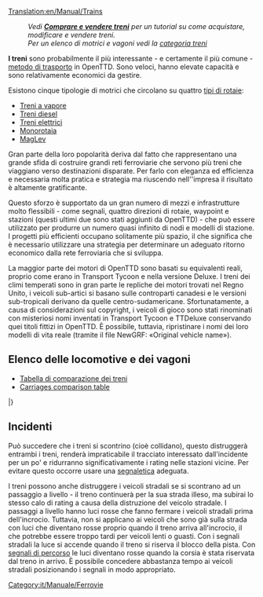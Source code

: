 [[Translation:en/Manual/Trains]]
{{it/Manuale/Menu}}

: '' Vedi '''[[it/Manuale/Compravendita treni|Comprare e vendere treni]]''' per un tutorial su come acquistare, modificare e vendere treni.''
: ''Per un elenco di motrici e vagoni vedi la [[:Category:it/Manuale/Treni|categoria treni]]''

'''I treni''' sono probabilmente il più interessante - e certamente il più comune - [[it/Manuale/Veicoli|metodo di trasporto]] in OpenTTD. Sono veloci, hanno elevate capacità e sono relativamente economici da gestire.

Esistono cinque tipologie di motrici che circolano su quattro [[it/Manuale/Set base/Tipi di ferrovia|tipi di rotaie]]:
* [[it/Manuale/Set base/Ferrovie|Treni a vapore]]
* [[it/Manuale/Set base/Ferrovie|Treni diesel]]
* [[it/Manuale/Set base/Ferrovie elettrificate|Treni elettrici]]
* [[it/Manuale/Set base/Monorotaia|Monorotaia]]
* [[it/Manuale/Set base/MagLev|MagLev]]

Gran parte della loro popolarità deriva dal fatto che rappresentano una grande sfida di costruire grandi reti ferroviarie che servono più treni che viaggiano verso destinazioni disparate. Per farlo con eleganza ed efficienza e necessaria molta pratica e strategia ma riuscendo nell''impresa il risultato è altamente gratificante.

Questo sforzo è supportato da un gran numero di mezzi e infrastrutture molto flessibili - come segnali, quattro direzioni di rotaie, waypoint e stazioni (questi ultimi due sono stati aggiunti da OpenTTD) - che può essere utilizzato per produrre un numero quasi infinito di nodi e modelli di stazione. I progetti più efficienti occupano solitamente più spazio, il che significa che è necessario utilizzare una strategia per determinare un adeguato ritorno economico dalla rete ferroviaria che si sviluppa.

La maggior parte dei motori di OpenTTD sono basati su equivalenti reali, proprio come erano in Transport Tycoon e nella versione Deluxe. I treni dei climi temperati sono in gran parte le repliche dei motori trovati nel Regno Unito, i veicoli sub-artici si basano sulle controparti canadesi e le versioni sub-tropicali derivano da quelle centro-sudamericane. Sfortunatamente, a causa di considerazioni sul copyright, i veicoli di gioco sono stati rinominati con misteriosi nomi inventati in Transport Tycoon e TTDeluxe conservando quei titoli fittizi in OpenTTD. È possibile, tuttavia, ripristinare i nomi dei loro modelli di vita reale (tramite il file NewGRF: «Original vehicle name»).

<!--
:''See '''[[Buying trains]]''' for a tutorial on how to buy, modify, and sell trains.''
:''For a list of engines and carriages see the [[:Category:Trains|trains category]]''

'''Trains''' are probably the most interesting — and certainly the most common — [[vehicles|method of transport]] in OpenTTD. They are fast, have high capacities, and are relatively cheap to run. 

There are five types of trains running on four [[Types of railway|types of railways]]:
* [[Railways|Steam trains]]
* [[Railways|Diesel trains]]
* [[Electrified railways|Electric trains]]
* [[Monorail]]
* [[MagLev]]

Much of their popularity stems from the challenge of building large rail networks that service multiple trains travelling to disparate destinations. Doing so gracefully and efficiently takes practice and strategy, but is highly satisfying when accomplished.

This effort is aided by the large number of infrastructure tools — such as signals, four track directions, waypoints, and station flexibility (the latter two of which were features added by OpenTTD) — that can be used to produce a near infinite number of junctions and station layouts. More efficient designs usually take up more space, which means that strategy must be used to determine an appropriate trade of capacity to footprint.

Most of the engines in OpenTTD are based on real-life equivalents, just like they were in Transport Tycoon and the Deluxe version. Temperate climate trains are largely replicas of engines found in the United Kingdom, Sub-Arctic vehicles are based on Canadian counterparts, and Sub-Tropical versions derive from Central and South American carriages.  Unfortunately, due to copyright considerations, the game vehicles were renamed with mysterious made-up names in Transport Tycoon and TTDeluxe, and retain those fictional titles in OpenTTD.  It is possible, however, to revert the names to those of their real-life models (via NewGRF file: «Original vehicle name»).
-->
==Elenco delle locomotive e dei vagoni ==

* [[it/Manuale/Set base/Treni/Comparazione treni|Tabella di comparazione dei treni]]
* [[en/Manual/Base Set/Trains/Carriages Comparison|Carriages comparison table]]

{{it/Manuale/TabellaVeicoli/Inizio}}
{{en/Manual/VehicleTable/Header|Vapore}}
{{en/Manual/VehicleTable/Row|
*[[File:en/Manual/Base Set/Trains/Kirbypaultank.png|Kirby Paul Tank Engine]] [[it/Manuale/Set base/Treni/Kirby Paul Tank|Kirby Paul Tank]]
*[[File:en/Manual/Base Set/Trains/Chaneyjubilee.png|Chaney "Jubilee" Engine]] [[it/Manuale/Set base/Treni/Chaney 'Jubilee'|Chaney "Jubilee"]]
*[[File:en/Manual/Base Set/Trains/Ginzua4.png|Ginzu "A4" Engine]] [[it/Manuale/Set base/Treni/Ginzu 'A4'|Ginzu "A4"]]
*[[File:en/Manual/Base Set/Trains/Sh8p.png|SH "8P" Engine]] [[it/Manuale/Set base/Treni/SH '8P'|SH "8P"]]
|
*[[File:en/Manual/Base Set/Trains/Wills280.png|Wills 2-8-0 Engine]] [[it/Manuale/Set base/Treni/Wills 2-8-0|Wills 2-8-0]]
|
*[[File:en/Manual/Base Set/Trains/Wills280.png|Wills 2-8-0 Engine]] [[it/Manuale/Set base/Treni/Wills 2-8-0|Wills 2-8-0]]
|
*[[File:en/Manual/Base Set/Trains/Powernautchoochoo.png|Ploddyphut Choo-Choo Engine]] [[it/Manuale/Set base/Treni/Ploddyphut Choo-Choo|Ploddyphut Choo-Choo]]
*[[File:en/Manual/Base Set/Trains/Ploddyphutchoochoo.png|Powernaut Choo-Choo Engine]] [[it/Manuale/Set base/Treni/Powernaut Choo-Choo|Powernaut Choo-Choo]]
*[[File:en/Manual/Base Set/Trains/Mightymoverchoochoo.png|Might Mover Choo-Choo Engine]] [[it/Manuale/Set base/Treni/Mightymover Choo-Choo|Mightymover Choo-Choo]]
}}
{{en/Manual/VehicleTable/Header|Diesel}}
{{en/Manual/VehicleTable/Row|
*[[File:en/Manual/Base Set/Trains/Manleymoreldmu.png|Manley-Morel DMU Engine]] [[it/Manuale/Set base/Treni/Manley-Morel DMU|Manley-Morel DMU]]
*[[File:en/Manual/Base Set/Trains/Shhendry25.png|SH/Hendry "25" Engine]] [[it/Manuale/Set base/Treni/Hendry '25'|SH/Hendry "25"]]
*[[File:en/Manual/Base Set/Trains/Floss47.png|Floss "47" Engine]] [[it/Manuale/Set base/Treni/Floss '47'|Floss "47"]]
*[[File:en/Manual/Base Set/Trains/Uu37.png|UU "37" Engine]] [[it/Manuale/Set base/Treni/UU '37'|UU "37"]]
*[[File:en/Manual/Base Set/Trains/Sh125.png|SH "125" Engine]] [[it/Manuale/Set base/Treni/SH '125'|SH "125"]]
*[[File:en/Manual/Base Set/Trains/Dash.png|"Dash" Engine]] [[it/Manuale/Set base/Treni/Dash|"Dash"]]
|
*[[File:en/Manual/Base Set/Trains/Mjs250.png|MJS 250 Engine]] [[it/Manuale/Set base/Treni/MJS250|MJS250]]
*[[File:en/Manual/Base Set/Trains/Kelling3100.png|Kelling 3100 Engine]] [[it/Manuale/Set base/Treni/Kelling 3100|Kelling 3100]]
*[[File:en/Manual/Base Set/Trains/Cs4000.png|CS4000 Engine]] [[it/Manuale/Set base/Treni/CS4000|CS4000]]
*[[File:en/Manual/Base Set/Trains/Cs2400.png|CS2400 Engine]] [[it/Manuale/Set base/Treni/CS2400|CS2400]]
*[[File:en/Manual/Base Set/Trains/Mjs1000.png|MJS 1000 Engine]] [[it/Manuale/Set base/Treni/MJS 1000|MJS 1000]]
*[[File:en/Manual/Base Set/Trains/Centennial.png|Centennial Engine]] [[it/Manuale/Set base/Treni/Centennial|Centennial]]
*[[File:en/Manual/Base Set/Trains/Turnerturbo.png|Turner Turbo]] [[it/Manuale/Set base/Treni/Turner Turbo|Turner Turbo]]
|
*[[File:en/Manual/Base Set/Trains/Mjs250.png|MJS 250 Engine]] [[it/Manuale/Set base/Treni/MJS250|MJS250]]
*[[File:en/Manual/Base Set/Trains/Kelling3100.png|Kelling 3100 Engine]] [[it/Manuale/Set base/Treni/Kelling 3100|Kelling 3100]]
*[[File:en/Manual/Base Set/Trains/Cs4000.png|CS4000 Engine]] [[it/Manuale/Set base/Treni/CS4000|CS4000]]
*[[File:en/Manual/Base Set/Trains/Cs2400.png|CS2400 Engine]] [[it/Manuale/Set base/Treni/CS2400|CS2400]]
*[[File:en/Manual/Base Set/Trains/Mjs1000.png|MJS 1000 Engine]] [[it/Manuale/Set base/Treni/MJS 1000|MJS 1000]]
*[[File:en/Manual/Base Set/Trains/Centennial.png|Centennial Engine]] [[it/Manuale/Set base/Treni/Centennial|Centennial]]
*[[File:en/Manual/Base Set/Trains/Turnerturbo.png|Turner Turbo]] [[it/Manuale/Set baset/Treni/Turner Turbo|Turner Turbo]]
|
*[[File:en/Manual/Base Set/Trains/Ploddyphutdiesel.png|Ploddyphut Diesel]] [[it/Manuale/Set base/Treni/Ploddyphut Diesel|Ploddyphut Diesel]]
*[[File:en/Manual/Base Set/Trains/Powernautdiesel.png|Powernaut Diesel]] [[it/Manuale/Set base/Treni/Powernaut Diesel|Powernaut Diesel]]
}}
{{en/Manual/VehicleTable/Header|Elettrico}}
{{en/Manual/VehicleTable/Row|
*[[File:en/Manual/Base Set/Trains/Sh30.png|SH "30" Engine]] [[it/Manuale/Set base/Treni/SH '30'|SH "30"]]
*[[File:en/Manual/Base Set/Trains/Sh40.png|SH "40" Engine]] [[it/Manuale/Set base/Treni/SH '40'|SH "40"]]
*[[File:en/Manual/Base Set/Trains/Tim.png|"T.I.M" Engine]] [[it/Manuale/Set base/Treni/T.I.M.|"T.I.M."]]
*[[File:en/Manual/Base Set/Trains/Asiastar.png|"Asiastar" Engine]] [[it/Manuale/Set base/Treni/AsiaStar|"AsiaStar"]]
|
None
|
None
|
None
}}
{{en/Manual/VehicleTable/Header|Monorotaia}}
{{en/Manual/VehicleTable/Row|
*[[File:en/Manual/Base Set/Trains/X2001.png|X2001 Monorail Engine]] [[it/Manuale/Set base/Treni/X2001|'X2001']]
*[[File:en/Manual/Base Set/Trains/Millenniumz1.png|Milennium 'Z1' Monorail Engine]] [[it/Manual/Base Set/Treni/Millennium Z1|'Millennium Z1']]
|
*[[File:en/Manual/Base Set/Trains/X2001.png|X2001 Monorail Engine]] [[it/Manuale/Set base/Treni/X2001|'X2001']]
*[[File:en/Manual/Base Set/Trains/Millenniumz1.png|Milennium 'Z1' Monorail Engine]] [[it/Manuale/Set base/Treni/Millennium Z1|'Millennium Z1']]
|
*[[File:en/Manual/Base Set/Trains/X2001.png|X2001 Monorail Engine]] [[it/Manuale/Set base/Trains/X2001|'X2001']]
*[[File:en/Manual/Base Set/Trains/Millenniumz1.png|Milennium 'Z1' Monorail Engine]] [[it/Manuale/Set base/Treni/Millennium Z1|'Millennium Z1']]
|
*[[File:en/Manual/Base Set/Trains/Wizzowowz99.png|Wizzowow 'Z99' Monorail Engine]] [[it/Manuale/Set base/Treni/Wizzowow Z99|Wizzowow Z99]]
}}
{{en/Manual/VehicleTable/Header|MagLev}}
{{en/Manual/VehicleTable/Row|
*[[File:en/Manual/Base Set/Trains/Lev1leviathan.png|MagLev Engine 1: Leviathan]] [[it/Manuale/Set base/Treni/Lev1 'Leviathan'|Lev1 'Leviathan']]
*[[File:en/Manual/Base Set/Trains/Lev2cyclops.png|MagLev Engine 2: Cyclops]] [[it/Manuale/Set base/Treni/Lev2 'Cyclops'|Lev2 'Cyclops']]
*[[File:en/Manual/Base Set/Trains/Lev3pegasus.png|MagLev Engine 3: Pegasus]] [[it/Manuale/Set base/Treni/Lev3 'Pegasus'|Lev3 'Pegasus']]
*[[File:en/Manual/Base Set/Trains/Lev4chimaerarhead.png|MagLev Engine 4: Chimaera (front)]] [[it/Manuale/Set base/Treni/Lev4 'Chimaera'|Lev4 'Chimaera']]
|
*[[File:en/Manual/Base Set/Trains/Lev1leviathan.png|MagLev Engine 1: Leviathan]] [[it/Manuale/Set base/Treni/Lev1 'Leviathan'|Lev1 'Leviathan']]
*[[File:en/Manual/Base Set/Trains/Lev2cyclops.png|MagLev Engine 2: Cyclops]] [[it/Manuale/Set base/Treni/Lev2 'Cyclops'|Lev2 'Cyclops']]
*[[File:en/Manual/Base Set/Trains/Lev3pegasus.png|MagLev Engine 3: Pegasus]] [[it/Manuale/Set base/Treni/Lev3 'Pegasus'|Lev3 'Pegasus']]
*[[File:en/Manual/Base Set/Trains/Lev4chimaerarhead.png|MagLev Engine 4: Chimaera (front)]] [[it/Manuale/Set base/Treni/Lev4 'Chimaera'|Lev4 'Chimaera']]
|
*[[File:en/Manual/Base Set/Trains/Lev1leviathan.png|MagLev Engine 1: Leviathan]] [[it/Manuale/Set base/Treni/Lev1 'Leviathan'|Lev1 'Leviathan']]
*[[File:en/Manual/Base Set/Trains/Lev2cyclops.png|MagLev Engine 2: Cyclops]] [[it/Manuale/Set base/Treni/Lev2 'Cyclops'|Lev2 'Cyclops']]
*[[File:en/Manual/Base Set/Trains/Lev3pegasus.png|MagLev Engine 3: Pegasus]] [[it/Manuale/Set base/Treni/Lev3 'Pegasus'|Lev3 'Pegasus']]
*[[File:en/Manual/Base Set/Trains/Lev4chimaerarhead.png|MagLev Engine 4: Chimaera (front)]] [[it/Manuale/Set base/Treni/Lev4 'Chimaera'|Lev4 'Chimaera']]
|
*[[File:en/Manual/Base Set/Trains/Wizzowowrocketeer.png|Toyland Wizzowow Rocketeer]] [[it/Manuale/Set base/Treni/Wizzowow Rocketeer|Wizzowow Rocketeer]]
}}
{{en/Manual/VehicleTable/Header|Carrozze}}
{{en/Manual/VehicleTable/Row|
*[[File:en/Manual/Base Set/Trains/Passengercarriage.png|Standard Passenger Carriage]] [[it/Manuale/Set base/Treni/Carrozza passeggeri|Carrozza passeggeri]]
*[[File:en/Manual/Base Set/Trains/Mailvan.png|Standard Mail Van]] [[it/Manuale/Set base/Treni/Vagone postale|Vagone postale]]
*[[File:en/Manual/Base Set/Trains/Oiltanker car.png|Standard Oil Tanker]] [[it/Manuale/Set base/Treni/Vagone cisterna per petrolio|Vagone cisterna per petrolio]]
*[[File:en/Manual/Base Set/Trains/Grainhopper.png|Standard Grain Hopper]] [[it/Manuale/Set base/Treni/Tramoggia per grano|Tramoggia per grano]]
*[[File:en/Manual/Base Set/Trains/Goodsvan.png|Standard Goods Van]] [[it/Manuale/Set base/Treni/Vagone beni|Vagone beni]]
*[[File:en/Manual/Base Set/Trains/Woodtruck.png|Standard Wood Truck]] [[it/Manuale/Set base/Treni/Carro per legname|Carro per legname]]
*[[File:en/Manual/Base Set/Trains/Armouredvan.png|Standard Armoured Van]] [[it/Manuale/Set base/Treni/Vagone blindato|Vagone blindato]]
*[[File:en/Manual/Base Set/Trains/Steeltruck.png|Standard Steel Truck]] [[it/Manuale/Set base/Treni/Carro per acciaio|Carro per acciaio]]
*[[File:en/Manual/Base Set/Trains/Coaltruck.png|Standard Coal Truck]] [[it/Manuale/Set base/Treni/Carro per carbone|Carro per carbone]]
*[[File:en/Manual/Base Set/Trains/Livestockvan.png|Standard Livestock Van]] [[it/Manuale/Set base/Treni/Vagone bestiame|Vagone bestiame]]
*[[File:en/Manual/Base Set/Trains/Ironorehopper.png|Standard Iron Ore Hopper]] [[it/Manuale/Set base/Treni/Tramoggia per ferro|Tramoggia per ferro]]
|
*[[File:en/Manual/Base Set/Trains/Passengercarriagex.png|Tropical and Sub-arctic Passenger Carriage]] [[it/Manuale/Set base/Treni/Carrozza passeggeri|Carrozza passeggeri]]
*[[File:en/Manual/Base Set/Trains/Mailvan.png|Standard Mail Van]] [[it/Manuale/Set base/Treni/Vagone postale|Vagone postale]]
*[[File:en/Manual/Base Set/Trains/Oiltanker car.png|Standard Oil Tanker]] [[it/Manuale/Set base/Treni/Vagone cisterna per petrolio|Vagone cisterna per petrolio]]
*[[File:en/Manual/Base Set/Trains/Grainhopper.png|Standard Grain Hopper]] [[it/Manuale/Set base/Treni/Tramoggia per grano|Tramoggia per grano]]
*[[File:en/Manual/Base Set/Trains/Goodsvan.png|Standard Goods Van]] [[it/Manuale/Set base/Treni/Vagone beni|Vagone beni]]
*[[File:en/Manual/Base Set/Trains/Woodtruck.png|Standard Wood Truck]] [[it/Manuale/Set baset/Treni/Carro per legname|Carro per legname]]
*[[File:en/Manual/Base Set/Trains/Armouredvan.png|Standard Armoured Van]] [[it/Manuale/Set base/Treni/Vagone blindato|Vagone blindato]]
*[[File:en/Manual/Base Set/Trains/Papertruck.png|Tropical and Sub-arctic Paper Truck]] [[it/Manuale/Set base/Treni/Carro per carta|Carro per carta]]
*[[File:en/Manual/Base Set/Trains/Coaltruck.png|Standard Coal Truck]] [[it/Manuale/Set base/Treni/Carro per carbone|Carro per carbone]]
*[[File:en/Manual/Base Set/Trains/Livestockvan.png|Standard Livestock Van]] [[it/Manuale/Set base/Treni/Vagone bestiame|Vagone bestiame]]
*[[File:en/Manual/Base Set/Trains/Foodvan.png|Tropical and Sub-arctic Food Van]] [[it/Manuale/Set base/Treni/Vagone alimentari|Vagone alimentari]]
|
*[[File:en/Manual/Base Set/Trains/Passengercarriagex.png|Tropical and Sub-arctic Passenger Carriage]] [[it/Manuale/Set base/Treni/Carrozza passeggeri|Carrozza passeggeri]]
*[[File:en/Manual/Base Set/Trains/Mailvan.png|Standard Mail Van]] [[it/Manuale/Set base/Treni/Vagone postale|Vagone postale]]
*[[File:en/Manual/Base Set/Trains/Oiltanker car.png|Standard Oil Tanker]] [[it/Manuale/Set base/Treni/Vagone cisterna per petrolio|Vagone cisterna per petrolio]]
*[[File:en/Manual/Base Set/Trains/Grainhopper.png|Standard Grain Hopper]] [[it/Manuale/Set base/Treni/Tramoggia per grano|Tramoggia per grano]]
*[[File:en/Manual/Base Set/Trains/Goodsvan.png|Standard Goods Van]] [[it/Manuale/Set base/Treni/Vagone beni|Vagone beni]]
*[[File:en/Manual/Base Set/Trains/Woodtruck.png|Standard Wood Truck]] [[it/Manuale/Set base/Treni/Carro per legname|Carro per legname]]
*[[File:en/Manual/Base Set/Trains/Armouredvan.png|Standard Armoured Van]] [[it/Manuale/Set base/Treni/Vagone blindato|Vagone blindato]]
*[[File:en/Manual/Base Set/Trains/Rubbertruck.png|Tropcial Rubber Truck]] [[it/Manuale/Set base/Treni/Carro per gomma|Carro per gomma]]
*[[File:en/Manual/Base Set/Trains/Watertanker.png|Tropical Water Tanker]] [[it/Manuale/Set base/Treni/Vagone cisterna per acqua|Vagone cisterna per acqua]]
*[[File:en/Manual/Base Set/Trains/Copperorehopper.png|Tropical Copper Ore Hopper]] [[it/Manuale/Set base/Treni/Tramoggia per rame|Tramoggia per rame]]
*[[File:en/Manual/Base Set/Trains/Foodvan.png|Tropical and Sub-arctic Food Van]] [[it/Manuale/Set base/Treni/Vagone alimentari|Vagone alimentari]]
*[[File:en/Manual/Base Set/Trains/Fruittruck.png|Tropical Fruit Truck]] [[it/Manuale/Set base/Treni/Carro per frutta|Carro per frutta]]
|
*[[File:en/Manual/Base Set/Trains/Passengercarriagetoyland.png|Standard Passenger Carriage]] [[it/Manuale/Set base/Treni/Carrozza passeggeri|Carrozza passeggeri]]
*[[File:en/Manual/Base Set/Trains/Mailvanx.png|Standard Mail Van]] [[it/Manuale/Set base/Treni/Vagone postale|Vagone postale]]
*[[File:en/Manual/Base Set/Trains/Colatanker.png|Toyland Cola Tanker]] [[it/Manuale/Set base/Treni/Vagone cisterna per cola|Vagone cisterna per cola]]
*[[File:en/Manual/Base Set/Trains/Toffeehopper.png|Toyland Toffee Hopper]] [[it/Manuale/Set base/Treni/Tramoggia per toffee|Tramoggia per toffee]]
*[[File:en/Manual/Base Set/Trains/Sweetvan.png|Toyland Sweet Van]] [[it/Manuale/Set base/Treni/Vagone caramelle|Vagone caramelle]]
*[[File:en/Manual/Base Set/Trains/Plastictruck.png|Toyland Plastic Truck]] [[it/Manuale/Set base/Treni/Carro per plastica|Carro per plastica]]
*[[File:en/Manual/Base Set/Trains/Bubblevan.png|Toyland Bubble Van]] [[it/Manuale/Set base/Treni/Vagone bollicine|Vagone bollicine]]
*[[File:en/Manual/Base Set/Trains/Fuzzydrinktruck.png|Toyland Fuzzy Drink Truck]] [[it/Manuale/Set base/Treni/Carro per bibite frizzanti|Carro per bibite frizzanti]]
*[[File:en/Manual/Base Set/Trains/Sugartruck.png|Toyland Sugar Truck]] [[it/Manuale/Set base/Treni/Carro per zucchero|Carro per zucchero]]
*[[File:en/Manual/Base Set/Trains/Toyvan.png|Toyland Toy Van]] [[it/Manuale/Set base/Treni/Vagone giocattoli|Vagone giocattoli]]
*[[File:en/Manual/Base Set/Trains/Candyflosshopper.png|Toyland Candyfloss Hopper]] [[it/Manuale/Set base/Treni/Tramoggia per zucchero filato|Tramoggia per zucchero filato]]
*[[File:en/Manual/Base Set/Trains/Batterytruck.png|Toyland Battery Truck]] [[it/Manuale/Set base/Treni/Carro per batterie|Carro per batterie]]
}}
|}

== Incidenti ==
Può succedere che i treni si scontrino (cioè collidano), questo distruggerà entrambi i treni, renderà impraticabile il tracciato interessato dall'incidente per un po' e ridurranno significativamente i rating nelle stazioni vicine. Per evitare questo occorre usare una [[it/Manuale/Segnali|segnaletica]] adeguata.

I treni possono anche distruggere i veicoli stradali se si scontrano ad un passaggio a livello - il treno continuerà per la sua strada illeso, ma subirai lo stesso calo di rating a causa della distruzione del veicolo stradale. I passaggi a livello hanno luci rosse che fanno fermare i veicoli stradali prima dell'incrocio. Tuttavia, non si applicano ai veicoli che sono già sulla strada con luci che diventano rosse proprio quando il treno arriva all'incrocio, il che potrebbe essere troppo tardi per veicoli lenti o guasti. Con i segnali stradali la luce si accende quando il treno si riserva il blocco della pista. Con [[it/Manuale/Segnali#segnali-di-percorso|segnali di percorso]] le luci diventano rosse quando la corsia è stata riservata dal treno in arrivo. È possibile concedere abbastanza tempo ai veicoli stradali posizionando i segnali in modo appropriato.
<!--
==Accidents==
It is possible for trains to crash (i.e. collide), which will destroy both trains, render the track impassable for a while and significantly reduce your ratings at nearby stations. The solution to this is to deploy [[signals]].

Trains can also destroy road vehicles if they are both on a level crossing at the same time — the train will continue undamaged but you will suffer the same ratings drop because of the destruction of the road vehicle. The level crossings have red warning lights which make road vehicles stop before the crossing. However they don't apply to vehicles which are already on the crossing. With plain or no signalling lights turn on just before the train reaches the crossing, which may be too late for slow or broken down vehicles. With [[Signals#Path Signals|path signals]] the lights turn on when the track is reserved for the train. Ample time for the road vehicles can be provided by placing the signals suitably.
-->

[[Category:it/Manuale/Ferrovie]]